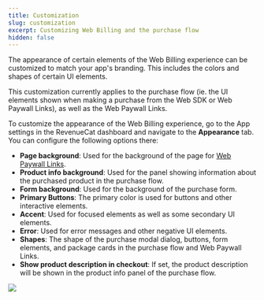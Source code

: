 ```yaml
---
title: Customization
slug: customization
excerpt: Customizing Web Billing and the purchase flow
hidden: false
---
```

The appearance of certain elements of the Web Billing experience can be customized to match your app's branding. This includes the colors and shapes of certain UI elements.

This customization currently applies to the purchase flow (ie. the UI elements shown when making a purchase from the Web SDK or Web Paywall Links), as well as the Web Paywall Links.

To customize the appearance of the Web Billing experience, go to the App settings in the RevenueCat dashboard and navigate to the **Appearance** tab. You can configure the following options there:

* **Page background**: Used for the background of the page for [Web Paywall Links](/web/revenuecat-billing/web-paywall-links).
* **Product info background**: Used for the panel showing information about the purchased product in the purchase flow.
* **Form background**: Used for the background of the purchase form.
* **Primary Buttons**: The primary color is used for buttons and other interactive elements.
* **Accent**: Used for focused elements as well as some secondary UI elements.
* **Error**: Used for error messages and other negative UI elements.
* **Shapes**: The shape of the purchase modal dialog, buttons, form elements, and package cards in the purchase flow and Web Paywall Links.
* **Show product description in checkout**: If set, the product description will be shown in the product info panel of the purchase flow.

![](/images/rc-billing/customization.png)
